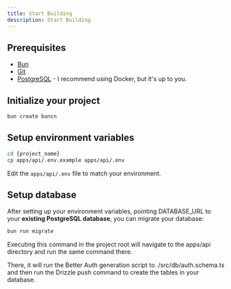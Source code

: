 ```yaml
---
title: Start Building
description: Start Building
---
```


## Prerequisites

- [Bun](https://bun.sh)
- [Git](https://git-scm.com)
- [PostgreSQL](https://www.postgresql.org) - I recommend using Docker, but it's up to you.


## Initialize your project

```bash
bun create buncn
```

## Setup environment variables

```bash
cd {project_name}
cp apps/api/.env.example apps/api/.env
```

Edit the `apps/api/.env` file to match your environment.

## Setup database

After setting up your environment variables, pointing DATABASE_URL to your <strong className="font-bold">existing PostgreSQL database</strong>, you can migrate your database:

```bash
bun run migrate
```

Executing this command in the project root will navigate to the apps/api directory and run the same command there.

There, it will run the Better Auth generation script to ./src/db/auth.schema.ts and then run the Drizzle push command to create the tables in your database.



